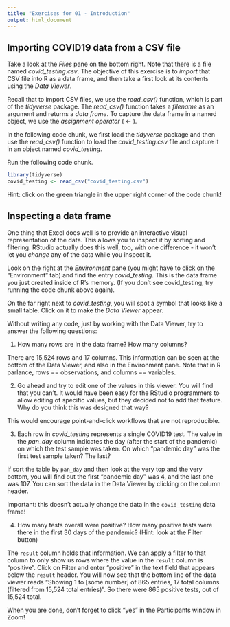 ```yaml
---
title: "Exercises for 01 - Introduction"
output: html_document
---
```


## Importing COVID19 data from a CSV file

Take a look at the *Files* pane on the bottom right. Note that there is a file named *covid_testing.csv*. The objective of this exercise is to *import* that CSV file into R as a data frame, and then take a first look at its contents using the *Data Viewer*.

Recall that to import CSV files, we use the *read_csv()* function, which is part of the *tidyverse* package. The *read_csv()* function takes a *filename* as an argument and returns a *data frame*. To capture the data frame in a named object, we use the *assignment operator* ( <- ).

In the following code chunk, we first load the *tidyverse* package and then use the *read_csv()* function to load the *covid_testing.csv* file and capture it in an object named *covid_testing*. 

Run the following code chunk.


```r
library(tidyverse)
covid_testing <- read_csv("covid_testing.csv")
```

Hint: click on the green triangle in the upper right corner of the code chunk!


## Inspecting a data frame

One thing that Excel does well is to provide an interactive visual representation of the data. This allows you to inspect it by sorting and filtering. RStudio actually does this well, too, with one difference - it won't let you *change* any of the data while you inspect it.

Look on the right at the *Environment* pane (you might have to click on the "Environment" tab) and find the entry *covid_testing*. This is the data frame you just created inside of R's memory. (If you don't see covid_testing, try running the code chunk above again).

On the far right next to *covid_testing*, you will spot a symbol that looks like a small table. Click on it to make the *Data Viewer* appear.

Without writing any code, just by working with the Data Viewer, try to answer the following questions:

  1. How many rows are in the data frame? How many columns?
  
  There are 15,524 rows and 17 columns. This information can be seen at the bottom of the Data Viewer, and also in the Environment pane. Note that in R parlance, rows == observations, and columns == variables.
  
  2. Go ahead and try to edit one of the values in this viewer. You will find that you can't. It would have been easy for the RStudio programmers to allow editing of specific values, but they decided not to add that feature. Why do you think this was designed that way?

  This would encourage point-and-click workflows that are not reproducible.

  3. Each row in *covid_testing* represents a single COVID19 test. The value in the *pan_day* column indicates the day (after the start of the pandemic) on which the test sample was taken. On which "pandemic day" was the first test sample taken? The last?

  If sort the table by `pan_day` and then look at the very top and the very bottom, you will find out the first "pandemic day" was 4, and the last one was 107. You can sort the data in the Data Viewer by clicking on the column header.
  
  Important: this doesn't actually change the data in the `covid_testing` data frame! 

  4. How many tests overall were positive? How many positive tests were there in the first 30 days of the pandemic? (Hint: look at the Filter button)
  
  The `result` column holds that information. We can apply a filter to that column to only show us rows where the value in the `result` column is "positive". Click on Filter and enter "positive" in the text field that appears below the `result` header. You will now see that the bottom line of the data viewer reads "Showing 1 to [some number] of 865 entries, 17 total columns (filtered from 15,524 total entries)". So there were 865 positive tests, out of 15,524 total.

When you are done, don't forget to click "yes" in the Participants window in Zoom!